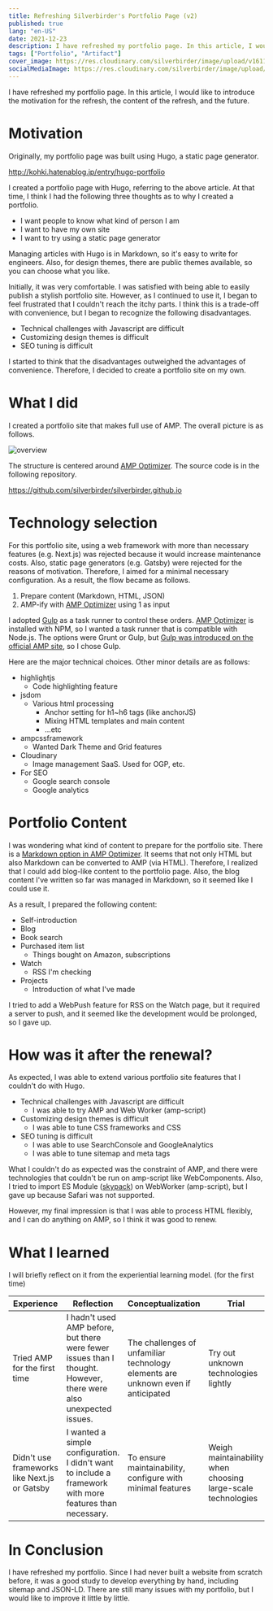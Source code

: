 ```yaml
---
title: Refreshing Silverbirder's Portfolio Page (v2)
published: true
lang: "en-US"
date: 2021-12-23
description: I have refreshed my portfolio page. In this article, I would like to introduce the motivation for the refresh, the content of the refresh, and the future.
tags: ["Portfolio", "Artifact"]
cover_image: https://res.cloudinary.com/silverbirder/image/upload/v1611128736/silver-birder.github.io/assets/logo.png
socialMediaImage: https://res.cloudinary.com/silverbirder/image/upload/v1611128736/silver-birder.github.io/assets/logo.png
---
```



I have refreshed my portfolio page. In this article, I would like to introduce the motivation for the refresh, the content of the refresh, and the future.

# Motivation

Originally, my portfolio page was built using Hugo, a static page generator.

http://kohki.hatenablog.jp/entry/hugo-portfolio

I created a portfolio page with Hugo, referring to the above article. At that time, I think I had the following three thoughts as to why I created a portfolio.

- I want people to know what kind of person I am
- I want to have my own site
- I want to try using a static page generator

Managing articles with Hugo is in Markdown, so it's easy to write for engineers. Also, for design themes, there are public themes available, so you can choose what you like.

Initially, it was very comfortable. I was satisfied with being able to easily publish a stylish portfolio site. However, as I continued to use it, I began to feel frustrated that I couldn't reach the itchy parts. I think this is a trade-off with convenience, but I began to recognize the following disadvantages.

- Technical challenges with Javascript are difficult
- Customizing design themes is difficult
- SEO tuning is difficult

I started to think that the disadvantages outweighed the advantages of convenience. Therefore, I decided to create a portfolio site on my own.

# What I did

I created a portfolio site that makes full use of AMP. The overall picture is as follows.

<Image
  src="https://res.cloudinary.com/silverbirder/image/upload/v1640068525/silver-birder.github.io/blog/silverbirder_portfolio_amp_overview.png"
  width={532}
  height={361}
  layout="constrained"
  alt="overview"
/>

The structure is centered around [AMP Optimizer](https://www.npmjs.com/package/@ampproject/toolbox-optimizer). The source code is in the following repository.

https://github.com/silverbirder/silverbirder.github.io

# Technology selection

For this portfolio site, using a web framework with more than necessary features (e.g. Next.js) was rejected because it would increase maintenance costs. Also, static page generators (e.g. Gatsby) were rejected for the reasons of motivation. Therefore, I aimed for a minimal necessary configuration. As a result, the flow became as follows.

1. Prepare content (Markdown, HTML, JSON)
2. AMP-ify with [AMP Optimizer](https://www.npmjs.com/package/@ampproject/toolbox-optimizer) using 1 as input

I adopted [Gulp](https://www.npmjs.com/package/gulp) as a task runner to control these orders. [AMP Optimizer](https://www.npmjs.com/package/@ampproject/toolbox-optimizer) is installed with NPM, so I wanted a task runner that is compatible with Node.js. The options were Grunt or Gulp, but [Gulp was introduced on the official AMP site](https://amp.dev/documentation/guides-and-tutorials/optimize-and-measure/amp-optimizer-guide/node-amp-optimizer/), so I chose Gulp.

Here are the major technical choices. Other minor details are as follows:

- highlightjs
  - Code highlighting feature
- jsdom
  - Various html processing
    - Anchor setting for h1~h6 tags (like anchorJS)
    - Mixing HTML templates and main content
    - ...etc
- ampcssframework
  - Wanted Dark Theme and Grid features
- Cloudinary
  - Image management SaaS. Used for OGP, etc.
- For SEO
  - Google search console
  - Google analytics

# Portfolio Content

I was wondering what kind of content to prepare for the portfolio site.
There is a [Markdown option in AMP Optimizer](https://github.com/ampproject/amp-toolbox/tree/main/packages/optimizer#markdown).
It seems that not only HTML but also Markdown can be converted to AMP (via HTML).
Therefore, I realized that I could add blog-like content to the portfolio page.
Also, the blog content I've written so far was managed in Markdown, so it seemed like I could use it.

As a result, I prepared the following content:

- Self-introduction
- Blog
- Book search
- Purchased item list
  - Things bought on Amazon, subscriptions
- Watch
  - RSS I'm checking
- Projects
  - Introduction of what I've made

I tried to add a WebPush feature for RSS on the Watch page, but it required a server to push, and it seemed like the development would be prolonged, so I gave up.

# How was it after the renewal?

As expected, I was able to extend various portfolio site features that I couldn't do with Hugo.

- Technical challenges with Javascript are difficult
  - I was able to try AMP and Web Worker (amp-script)
- Customizing design themes is difficult
  - I was able to tune CSS frameworks and CSS
- SEO tuning is difficult
  - I was able to use SearchConsole and GoogleAnalytics
  - I was able to tune sitemap and meta tags

What I couldn't do as expected was the constraint of AMP, and there were technologies that couldn't be run on amp-script like WebComponents.
Also, I tried to import ES Module ([skypack](https://skypack.dev/)) on WebWorker (amp-script), but I gave up because Safari was not supported.

However, my final impression is that I was able to process HTML flexibly, and I can do anything on AMP, so I think it was good to renew.

# What I learned

I will briefly reflect on it from the experiential learning model. (for the first time)

| Experience                                   | Reflection                                                                                                             | Conceptualization                                                                | Trial                                                        |
| -------------------------------------------- | ---------------------------------------------------------------------------------------------------------------------- | -------------------------------------------------------------------------------- | ------------------------------------------------------------ |
| Tried AMP for the first time                 | I hadn't used AMP before, but there were fewer issues than I thought.<br />However, there were also unexpected issues. | The challenges of unfamiliar technology elements are unknown even if anticipated | Try out unknown technologies lightly                         |
| Didn't use frameworks like Next.js or Gatsby | I wanted a simple configuration.<br />I didn't want to include a framework with more features than necessary.          | To ensure maintainability, configure with minimal features                       | Weigh maintainability when choosing large-scale technologies |

# In Conclusion

I have refreshed my portfolio. Since I had never built a website from scratch before,
it was a good study to develop everything by hand, including sitemap and JSON-LD.
There are still many issues with my portfolio, but I would like to improve it little by little.

